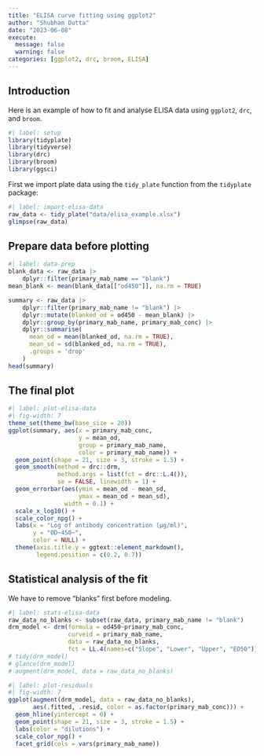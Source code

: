 ```yaml
---
title: "ELISA curve fitting using ggplot2"
author: "Shubham Dutta"
date: "2023-06-08"
execute:
  message: false
  warning: false
categories: [ggplot2, drc, broom, ELISA]
---
```


## Introduction

Here is an example of how to fit and analyse ELISA data using `ggplot2`, `drc`, and `broom`.

```r
#| label: setup
library(tidyplate)
library(tidyverse)
library(drc)
library(broom)
library(ggsci)
```

First we import plate data using the `tidy_plate` function from the `tidyplate` package:

```r
#| label: import-elisa-data
raw_data <- tidy_plate("data/elisa_example.xlsx")
glimpse(raw_data)
```

## Prepare data before plotting

```r
#| label: data-prep
blank_data <- raw_data |>
    dplyr::filter(primary_mab_name == "blank")
mean_blank <- mean(blank_data[["od450"]], na.rm = TRUE)

summary <- raw_data |>
    dplyr::filter(primary_mab_name != "blank") |>
    dplyr::mutate(blanked_od = od450 - mean_blank) |>
    dplyr::group_by(primary_mab_name, primary_mab_conc) |>
    dplyr::summarise(
      mean_od = mean(blanked_od, na.rm = TRUE),
      mean_sd = sd(blanked_od, na.rm = TRUE),
      .groups = 'drop'
    )
head(summary)
```

## The final plot

```r
#| label: plot-elisa-data
#| fig-width: 7
theme_set(theme_bw(base_size = 20))
ggplot(summary, aes(x = primary_mab_conc, 
                    y = mean_od, 
                    group = primary_mab_name, 
                    color = primary_mab_name)) +
  geom_point(shape = 21, size = 3, stroke = 1.5) +
  geom_smooth(method = drc::drm, 
              method.args = list(fct = drc::L.4()),
              se = FALSE, linewidth = 1) +
  geom_errorbar(aes(ymin = mean_od - mean_sd,
                    ymax = mean_od + mean_sd),
                width = 0.1) +
  scale_x_log10() +
  scale_color_npg() +
  labs(x = "Log of antibody concentration (µg/ml)",
       y = "OD~450~",
       color = NULL) +
  theme(axis.title.y = ggtext::element_markdown(),
        legend.position = c(0.2, 0.7))
```

## Statistical analysis of the fit

We have to remove "blanks" first before modeling.

```r
#| label: stats-elisa-data
raw_data_no_blanks <- subset(raw_data, primary_mab_name != "blank")
drm_model <- drm(formula = od450~primary_mab_conc, 
                 curveid = primary_mab_name, 
                 data = raw_data_no_blanks, 
                 fct = LL.4(names=c("Slope", "Lower", "Upper", "ED50")))
# tidy(drm_model)
# glance(drm_model)
# augment(drm_model, data = raw_data_no_blanks)
```

```r
#| label: plot-residuals
#| fig-width: 7
ggplot(augment(drm_model, data = raw_data_no_blanks), 
       aes(.fitted, .resid, color = as.factor(primary_mab_conc))) +
  geom_hline(yintercept = 0) +
  geom_point(shape = 21, size = 3, stroke = 1.5) +
  labs(color = "dilutions") +
  scale_color_npg() +
  facet_grid(cols = vars(primary_mab_name))
```

